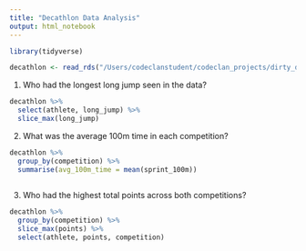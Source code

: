 ```yaml
---
title: "Decathlon Data Analysis"
output: html_notebook
---
```


```r
library(tidyverse)

decathlon <- read_rds("/Users/codeclanstudent/codeclan_projects/dirty_data_project_karolina/task1/clean_data/decathlon.rds")
```


1. Who had the longest long jump seen in the data?

```r
decathlon %>%
  select(athlete, long_jump) %>% 
  slice_max(long_jump)
```
2. What was the average 100m time in each competition?

```r
decathlon %>% 
  group_by(competition) %>%
  summarise(avg_100m_time = mean(sprint_100m))
  
```

3. Who had the highest total points across both competitions?

```r
decathlon %>% 
  group_by(competition) %>% 
  slice_max(points) %>% 
  select(athlete, points, competition)
  
```

